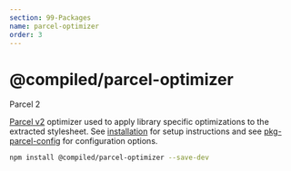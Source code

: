 ```yaml
---
section: 99-Packages
name: parcel-optimizer
order: 3
---
```


# @compiled/parcel-optimizer


<HorizontalStack gap={0.5} spacing={2}>
  <Lozenge>Parcel 2</Lozenge>
</HorizontalStack>

[Parcel v2](https://v2.parceljs.org) optimizer used to apply library specific optimizations to the extracted stylesheet.
See [installation](/installation#parcel) for setup instructions and see [pkg-parcel-config](/pkg-parcel-config) for configuration options.

```bash
npm install @compiled/parcel-optimizer --save-dev
```
